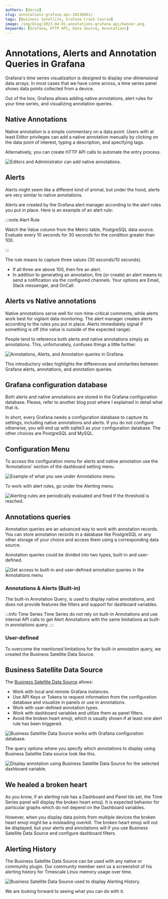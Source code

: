 ```yaml
---
authors: [daria]
slug: annotations-grafana-api-20230401/
tags: [Business Satellite, Grafana Crash Course]
image: /img/blog/2023-04-01-annotations-grafana-api/banner.png
keywords: [Grafana, HTTP API, Data Source, Annotations]
---
```



# Annotations, Alerts and Annotation Queries in Grafana

Grafana's time series visualization is designed to display one-dimensional data arrays. In most cases that we have come across, a time series panel shows data points collected from a device.

Out of the box, Grafana allows adding native annotations, alert rules for your time series, and visualizing annotation queries.

## Native Annotations

Native annotation is a simple commentary on a data point. Users with at least Editor privileges can add a native annotation manually by clicking on the data point of interest, typing a description, and specifying tags.

Alternatively, you can create HTTP API calls to automate the entry process.

<Image
  title="Editors and Administrator can add native annotations."
  src="/img/blog/2023-04-01-annotations-grafana-api/native.png"
/>

## Alerts

Alerts might seem like a different kind of animal, but under the hood, alerts are very similar to native annotations.

Alerts are created by the Grafana alert manager according to the alert rules you put in place. Here is an example of an alert rule:

:::note Alert Rule

Watch the Value column from the Metric table, PostgreSQL data source. Evaluate
every 10 seconds for 30 seconds for the condition greater than 100.

:::

The rule means to capture three values (30 seconds/10 seconds).

- If all three are above 100, then fire an alert.
- In addition to generating an annotation, fire (or create) an alert means to send a notification via the configured channels.
  Your options are Email, Slack messenger, and OnCall.

## Alerts vs Native annotations

Native annotations serve well for non-time-critical comments, while alerts work best for vigilant data monitoring. The alert manager creates alerts according to the rules you put in place. Alerts immediately signal if something is off (the value is outside of the expected range).

People tend to reference both alerts and native annotations simply as annotations. This, unfortunately, confuses things a little further.

<Image
  title="Annotations, Alerts, and Annotation queries in Grafana."
  src="/img/grafana/annotations.png"
/>

This introductory video highlights the differences and similarities between Grafana alerts, annotations, and annotation queries.

<Youtube
  id="4asWJ_Dhcmw"
  title="Annotations, Alerts, and Annotation queries in Grafana explained."
/>

## Grafana configuration database

Both alerts and native annotations are stored in the Grafana configuration database. Please, refer to another blog post where I explained in detail what that is.

In short, every Grafana needs a configuration database to capture its settings, including native annotations and alerts. If you do not configure otherwise, you will end up with sqlite3 as your configuration database. The other choices are PostgreSQL and MySQL.

<BlogPost id="grafana-setup-20230122" />

## Configuration Menu

To access the configuration menu for alerts and native annotation use the 'Annotations' section of the dashboard setting menu.

<Image
  title="Example of what you see under Annotations menu."
  src="/img/blog/2023-04-01-annotations-grafana-api/annotation-menu.png"
/>

To work with alert rules, go under the Alerting menu.

<Image
  title="Alerting rules are periodically evaluated and fired if the threshold is reached."
  src="/img/blog/2023-04-01-annotations-grafana-api/alerting.png"
/>

## Annotations queries

Annotation queries are an advanced way to work with annotation records. You can store annotation records in a database like PostgreSQL or any other storage of your choice and access them using a corresponding data source.

Annotation queries could be divided into two types, built-in and user-defined.

<Image
  title="Get access to built-in and user-defined annotation queries in the Annotations menu "
  src="/img/blog/2023-04-01-annotations-grafana-api/built-in.png"
/>

### Annotations & Alerts (Built-in)

The built-in Annotation Query, is used to display native annotations, and does not provide features like filters and support for dashboard variables.

:::info Time Series
Time Series do not rely on built-in Annotations and use internal API calls to get Alert Annotations with the same limitations as built-in annotations query.
:::

### User-defined

To overcome the mentioned limitations for the built-in annotation query, we created the Business Satellite Data Source.

## Business Satellite Data Source

The [Business Satellite Data Source](/plugins/volkovlabs-grapi-datasource) allows:

- Work with local and remote Grafana instances.
- Use API Keys or Tokens to request information from the configuration database and visualize in panels or use in annotations.
- Work with user-defined annotation types.
- Work with dashboard variables and utilize them as panel filters.
- Avoid the broken heart emoji, which is usually shown if at least one alert rule has been triggered.

<Image
  title="Business Satellite Data Source works with Grafana configuration database."
  src="/img/blog/2023-04-01-annotations-grafana-api/schema-around-config.png"
/>

The query options where you specify which annotations to display using Business Satellite Data source look like this.

<Image
  title="Display annotation using Business Satellite Data Source for the selected dashboard variable."
  src="/img/blog/2023-04-01-annotations-grafana-api/annotations.png"
/>

## We healed a broken heart

As you know, if an alerting rule has a Dashboard and Panel Ids set, the Time Series panel will display the broken heart emoji. It is expected behavior for particular graphs which do not depend on the Dashboard variables.

However, when you display data points from multiple devices the broken heart emoji might be a misleading overkill. The broken heart emoji will not be displayed, but your alerts and annotations will if you use Business Satellite Data Source and configure dashboard filters.

<Youtube
  id="bmOkirtC65w"
  title="Annotations and Alerts tutorial for Grafana with Timescale."
/>

## Alerting History

The Business Satellite Data Source can be used with any native or community plugin. Our community member sent us a screenshot of his alerting history for Timescale Linux memory usage over time.

<Image
  title="Business Satellite Data Source used to display Alerting History."
  src="/img/blog/2023-04-01-annotations-grafana-api/history.png"
/>

We are looking forward to seeing what you can do with it.
